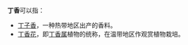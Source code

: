 '''丁香'''可以指：
* [[丁子香|丁子香]]，一种热带地区出产的香料。
* [[丁香花|丁香花]]，即[[丁香属|丁香属]]植物的统称，在温带地区作观赏植物栽培。

{{disambiguation|cat=二字消歧義}}